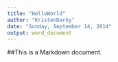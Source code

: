 ```yaml
---
title: "HelloWorld"
author: "KristenDarby"
date: "Sunday, September 14, 2014"
output: word_document
---
```


##This is a Markdown document. 